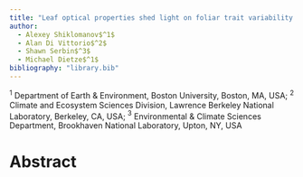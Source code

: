 ```yaml
---
title: "Leaf optical properties shed light on foliar trait variability at individual to global scales"
author:
  - Alexey Shiklomanov$^1$
  - Alan Di Vittorio$^2$
  - Shawn Serbin$^3$
  - Michael Dietze$^1$
bibliography: "library.bib"
---
```


$^1$ Department of Earth & Environment, Boston University, Boston, MA, USA;
$^2$ Climate and Ecosystem Sciences Division, Lawrence Berkeley National Laboratory, Berkeley, CA, USA;
$^3$ Environmental & Climate Sciences Department, Brookhaven National Laboratory, Upton, NY, USA

# Abstract

<TODO>
